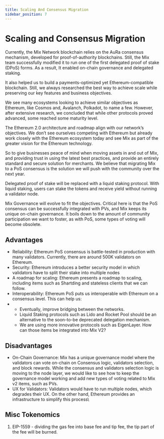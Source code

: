 ```yaml
---
title: Scaling And Consensus Migration
sidebar_position: 7
---
```

# Scaling and Consensus Migration

Currently, the Mix Network blockchain relies on the AuRa consensus mechanism, developed for proof-of-authority blockchains. Still, the Mix team successfully modified it to run one of the first delegated proof of stake (DPoS) forms. As a result, It enabled on-chain governance and delegated staking.&#x20;

It also helped us to build a payments-optimized yet Ethereum-compatible blockchain. Still, we always researched the best way to achieve scale while preserving our key features and business objectives.

We see many ecosystems looking to achieve similar objectives as Ethereum, like Cosmos and, Avalanch, Polkadot, to name a few. However, after extensive research, we concluded that while other protocols proved advanced, some reached some maturity level.&#x20;

The Ethereum 2.0 architecture and roadmap align with our network’s objectives. We don’t see ourselves competing with Ethereum but already work closely with the Ethereum ecosystem today and see Mix as part of the greater vision for the Ethereum technology.&#x20;

So to give businesses peace of mind when moving assets in and out of Mix, and providing trust in using the latest best practices, and provide an entirely standard and secure solution for merchants. We believe that migrating Mix to a PoS consensus is the solution we will push with the community over the next year.&#x20;

Delegated proof of stake will be replaced with a liquid staking protocol. With liquid staking, users can stake the tokens and receive yield without running a validator node.

Mix Governance will evolve to fit the objectives. Critical here is that the PoS consensus can be successfully integrated with PVs, and Mix keeps its unique on-chain governance. It boils down to the amount of community participation we want to foster, as with PoS, some types of voting will become obsolete.&#x20;

## Advantages

* Reliability: Ethereum PoS consensus is battle-tested in production with many validators. Currently, there are around 500K validators on Ethereum.
* Security: Ethereum introduces a better security model in which validators have to split their stake into multiple nodes
* A roadmap for scaling: Ethereum presents a roadmap to scaling, including items such as Shartding and stateless clients that we can follow.
* Interoperability: Ethereum PoS puts us interoperable with Ethereum on a consensus level. This can help us:
*
  * Eventually, improve bridging between the networks.&#x20;
  * Liquid Staking protocols such as Lido and Rocket Pool should be an alternative to the soon-to-be deprecated delegation mechanism.
  * We are using more innovative protocols such as EigenLayer. How can those items be integrated into Mix V2?

## Disadvantages

* On-Chain Governance: Mix has a unique governance model where the validators can vote on-chain on Consensus logic, validators selection, and block rewards. While the consensus and validators selection logic is moving to the node layer, we would like to see how to keep the governance model working and add new types of voting related to Mix v2 items, such as PVs.
* UX for Validators: Validators would have to run multiple nodes, which degrades their UX. On the other hand, Ethereum provides an infrastructure to simplify this process\


## Misc Tokenomics

1. EIP-1559 - dividing the gas fee into base fee and tip fee, the tip part of the fee will be burned.

